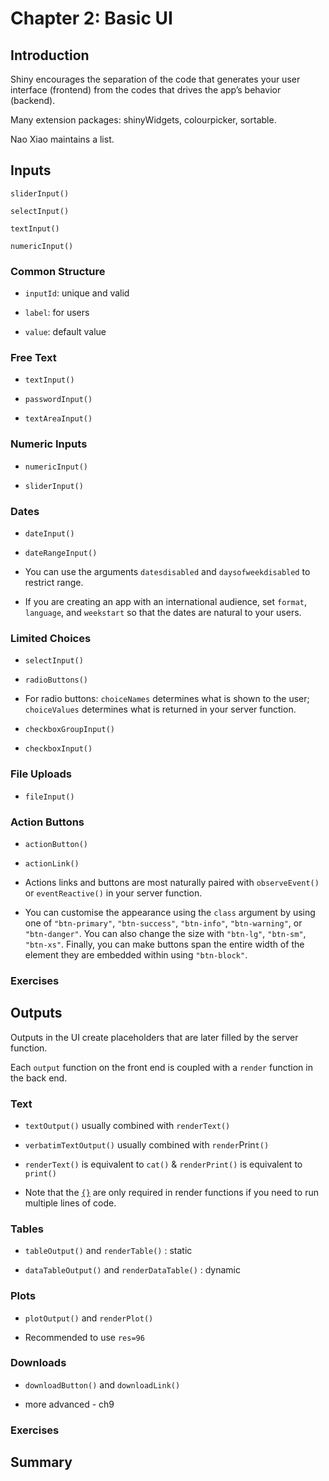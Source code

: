 # Chapter 2: Basic UI

## Introduction

Shiny encourages the separation of the code that generates your user interface (frontend) from the codes that drives the app's behavior (backend).

Many extension packages: shinyWidgets, colourpicker, sortable.

Nao Xiao maintains a list.

## Inputs

`sliderInput()`

`selectInput()`

`textInput()`

`numericInput()`

### Common Structure

-   `inputId`: unique and valid

-   `label`: for users

-   `value`: default value

### Free Text

-   `textInput()`

-   `passwordInput()`

-   `textAreaInput()`

### Numeric Inputs

-   `numericInput()`

-   `sliderInput()`

### Dates

-   `dateInput()`

-   `dateRangeInput()`

-   You can use the arguments `datesdisabled` and `daysofweekdisabled` to restrict range.

-   If you are creating an app with an international audience, set `format`, `language`, and `weekstart` so that the dates are natural to your users.

### Limited Choices

-   `selectInput()`

-   `radioButtons()`

-   For radio buttons: `choiceNames` determines what is shown to the user; `choiceValues` determines what is returned in your server function.

-   `checkboxGroupInput()`

-   `checkboxInput()`

### File Uploads

-   `fileInput()`

### Action Buttons

-   `actionButton()`

-   `actionLink()`

-   Actions links and buttons are most naturally paired with `observeEvent()` or `eventReactive()` in your server function.

-   You can customise the appearance using the `class` argument by using one of `"btn-primary"`, `"btn-success"`, `"btn-info"`, `"btn-warning"`, or `"btn-danger"`. You can also change the size with `"btn-lg"`, `"btn-sm"`, `"btn-xs"`. Finally, you can make buttons span the entire width of the element they are embedded within using `"btn-block"`.

### Exercises

## Outputs

Outputs in the UI create placeholders that are later filled by the server function.

Each `output` function on the front end is coupled with a `render` function in the back end.

### Text

-   `textOutput()` usually combined with `renderText()`

-   `verbatimTextOutput()` usually combined with `render`Prin`t()`

-   `renderText()` is equivalent to `cat()` & `renderPrint()` is equivalent to `print()`

-   Note that the [`{}`](https://rdrr.io/r/base/Paren.html) are only required in render functions if you need to run multiple lines of code.

### Tables

-   `tableOutput()` and `renderTable()` : static

-   `dataTableOutput()` and `renderDataTable()` : dynamic

### Plots

-   `plotOutput()` and `renderPlot()`

-   Recommended to use `res=96`

### Downloads

-   `downloadButton()` and `downloadLink()`

-   more advanced - ch9

### Exercises

## Summary
